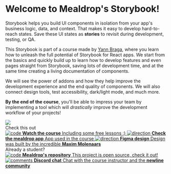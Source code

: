 
<Meta title="Getting Started/With Mealdrop" />

<style>{`
  .subheading {
    --mediumdark: '#999999';
    font-weight: 900;
    font-size: 13px;
    color: #999;
    letter-spacing: 6px;
    line-height: 24px;
    text-transform: uppercase;
    margin-bottom: 12px;
    margin-top: 40px;
  }

  .link-list {
    display: grid;
    grid-template-columns: 1fr;
    grid-template-rows: 1fr;
    row-gap: 10px;
  }

  @media (min-width: 620px) {
    .link-list {
      row-gap: 20px;
      column-gap: 20px;
      grid-template-columns: 1fr 1fr;
    }
  }

  @media all and (-ms-high-contrast:none) {
  .link-list {
      display: -ms-grid;
      -ms-grid-columns: 1fr 1fr;
      -ms-grid-rows: 1fr 1fr;
    }
  }

  .link-item {
    display: block;
    padding: 20px 30px 20px 15px;
    border: 1px solid #00000010;
    border-radius: 5px;
    transition: background 150ms ease-out, border 150ms ease-out, transform 150ms ease-out;
    color: #333333;
    display: flex;
    align-items: flex-start;
  }

  .link-item:hover {
    border-color: #1EA7FD50;
    transform: translate3d(0, -3px, 0);
    box-shadow: rgba(0, 0, 0, 0.08) 0 3px 10px 0;
  }

  .link-item:active {
    border-color: #1EA7FD;
    transform: translate3d(0, 0, 0);
  }

  .link-item strong {
    font-weight: 700;
    display: block;
    margin-bottom: 2px;
  }
  
  .link-item img {
    height: 40px;
    width: 40px;
    margin-right: 15px;
    flex: none;
  }

  .link-item span {
    font-size: 14px;
    line-height: 20px;
  }

  .link-item span strong:first-of-type {
    font-size: 15px;
    line-height: 20px;
  }

  .tip {
    display: inline-block;
    border-radius: 1em;
    font-size: 11px;
    line-height: 12px;
    font-weight: 700;
    background: #E7FDD8;
    color: #66BF3C;
    padding: 4px 12px;
    margin-right: 10px;
    vertical-align: top;
  }

  .tip-wrapper {
    font-size: 13px;
    line-height: 20px;
    margin-top: 40px;
    margin-bottom: 40px;
  }

  .tip-wrapper code {
    font-size: 12px;
    display: inline-block;
  }

  
`}</style>

# Welcome to Mealdrop's Storybook!

Storybook helps you build UI components in isolation from your app's business logic, data, and context.
That makes it easy to develop hard-to-reach states. Save these UI states as **stories** to revisit during development, testing, or QA.

This Storybook is part of a course made by [Yann Braga](https://twitter.com/yannbf), where you learn how to unleash the full potential of Storybook for React apps. We start from the basics and quickly build up to learn how to develop features and even pages straight from Storybook, saving lots of development time, and at the same time creating a living documentation of components.

We will see the power of addons and how they help improve the development experience and the end quality of components. We will also connect design tools, test accessibility, dark/light mode, and much more.

**By the end of the course**, you'll be able to impress your team by implementing a tool which will _drastically_ improve the development workflow of your projects!

<img src={banner} />

<div class="subheading">Check this out</div>
<div class="link-list">
  <a
    class="link-item"
    href="https://www.newline.co/courses/storybook-for-react-apps"
    target="_blank"
  >
    <img src={Repo} alt="code" />
    <span>
      <strong>Watch the course</strong>
      Including some free lessons :)
    </span>
  </a>
  <a class="link-item" href="https://mealdrop.netlify.com/" target="_blank">
    <img src={MealdropLogo} alt="direction" />
    <span>
      <strong>Check the mealdrop app</strong>
      App used in the course
    </span>
  </a>
  <a
    class="link-item"
    href="https://www.figma.com/file/3Q1HTCalD0lJnNvcMoEw1x/Mealdrop"
    target="_blank"
  >
    <img src={Colors} alt="direction" />
    <span>
      <strong>Figma design</strong>
      Design was built by the incredible <strong>Maxim Molenaars</strong>
    </span>
  </a>
</div>

<div class="subheading">Already a student?</div>

<div class="link-list">
  <a class="link-item" href="https://github.com/yannbf/mealdrop" target="_blank">
    <img src={Code} alt="code" />
    <span>
      <strong>Mealdrop's repository</strong>
      This project is open source, check it out!
    </span>
  </a>
  <a class="link-item" href="https://discord.gg/wrn8CUMkuH" target="_blank">
    <img src={Comments} alt="comments" />
    <span>
      <strong>Discord chat</strong>
      Chat with the course instructor and the <strong>newline community</strong>
    </span>
  </a>
</div>
